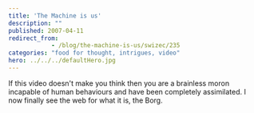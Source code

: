 ```yaml
---
title: 'The Machine is us'
description: ""
published: 2007-04-11
redirect_from: 
            - /blog/the-machine-is-us/swizec/235
categories: "food for thought, intrigues, video"
hero: ../../../defaultHero.jpg
---
```

If this video doesn't make you think then you are a brainless moron incapable of human behaviours and have been completely assimilated. I now finally see the web for what it is, the Borg.